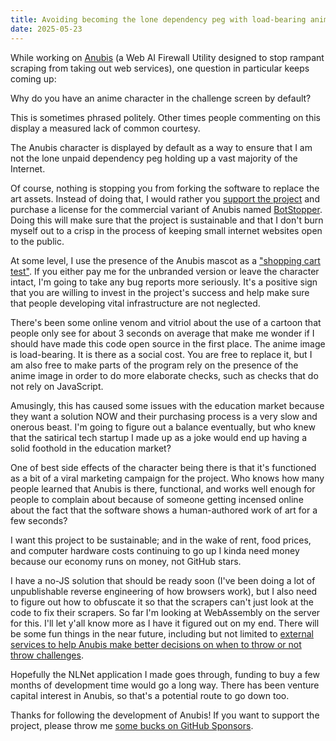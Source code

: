 ```yaml
---
title: Avoiding becoming the lone dependency peg with load-bearing anime
date: 2025-05-23
---
```


While working on [Anubis](https://anubis.techaro.lol) (a Web AI Firewall Utility designed to stop rampant scraping from taking out web services), one question in particular keeps coming up:

<Conv name="Aoi" mood="wut">
  Why do you have an anime character in the challenge screen by default?
</Conv>

This is sometimes phrased politely. Other times people commenting on this display a measured lack of common courtesy.

The Anubis character is displayed by default as a way to ensure that I am not the lone unpaid dependency peg holding up a vast majority of the Internet.

<center>
  <Picture
    path="blog/2025/avoiding-becoming-peg-dependency/dependency_small"
    desc="XKCD Comic 2347: Dependency by Randall Munroe"
  />
</center>

Of course, nothing is stopping you from forking the software to replace the art assets. Instead of doing that, I would rather you [support the project](https://github.com/sponsors/Xe) and purchase a license for the commercial variant of Anubis named [BotStopper](https://anubis.techaro.lol/docs/admin/botstopper). Doing this will make sure that the project is sustainable and that I don't burn myself out to a crisp in the process of keeping small internet websites open to the public.

At some level, I use the presence of the Anubis mascot as a ["shopping cart test"](https://en.wikipedia.org/wiki/Shopping_cart_theory). If you either pay me for the unbranded version or leave the character intact, I'm going to take any bug reports more seriously. It's a positive sign that you are willing to invest in the project's success and help make sure that people developing vital infrastructure are not neglected.

There's been some online venom and vitriol about the use of a cartoon that people only see for about 3 seconds on average that make me wonder if I should have made this code open source in the first place. The anime image is load-bearing. It is there as a social cost. You are free to replace it, but I am also free to make parts of the program rely on the presence of the anime image in order to do more elaborate checks, such as checks that do not rely on JavaScript.

Amusingly, this has caused some issues with the education market because they want a solution NOW and their purchasing process is a very slow and onerous beast. I'm going to figure out a balance eventually, but who knew that the satirical tech startup I made up as a joke would end up having a solid foothold in the education market?

One of best side effects of the character being there is that it's functioned as a bit of a viral marketing campaign for the project. Who knows how many people learned that Anubis is there, functional, and works well enough for people to complain about because of someone getting incensed online about the fact that the software shows a human-authored work of art for a few seconds?

I want this project to be sustainable; and in the wake of rent, food prices, and computer hardware costs continuing to go up I kinda need money because our economy runs on money, not GitHub stars.

I have a no-JS solution that should be ready soon (I've been doing a lot of unpublishable reverse engineering of how browsers work), but I also need to figure out how to obfuscate it so that the scrapers can't just look at the code to fix their scrapers. So far I'm looking at WebAssembly on the server for this. I'll let y'all know more as I have it figured out on my end. There will be some fun things in the near future, including but not limited to [external services to help Anubis make better decisions on when to throw or not throw challenges](https://github.com/TecharoHQ/anubis/pull/533).

Hopefully the NLNet application I made goes through, funding to buy a few months of development time would go a long way. There has been venture capital interest in Anubis, so that's a potential route to go down too.

Thanks for following the development of Anubis! If you want to support the project, please throw me [some bucks on GitHub Sponsors](https://github.com/sponsors/Xe).

